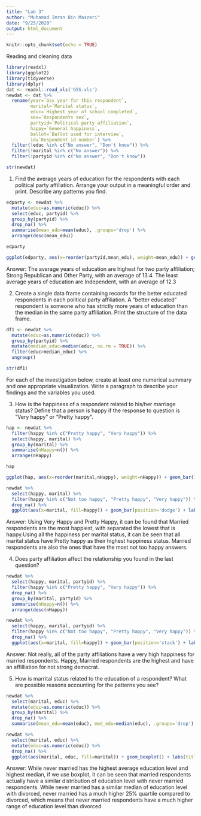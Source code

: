 ```yaml
---
title: "Lab 3"
author: "Muhamad Imran Bin Maszeri"
date: "9/25/2020"
output: html_document
---
```


```r
knitr::opts_chunk$set(echo = TRUE)
```

Reading and cleaning data
```r
library(readxl)
library(ggplot2)
library(tidyverse)
library(dplyr)
dat <- readxl::read_xls('GSS.xls')
newdat <- dat %>%
  rename(year=`Gss year for this respondent`, 
         marital=`Marital status`, 
         educ=`Highest year of school completed`, 
         sex=`Respondents sex`, 
         partyid=`Political party affiliation`, 
         happy=`General happiness`, 
         ballot=`Ballot used for interview`, 
         id=`Respondent id number`) %>%
  filter(!educ %in% c("No answer", "Don't know")) %>%
  filter(!marital %in% c("No answer")) %>%
  filter(!partyid %in% c("No answer", "Don't know"))

str(newdat)
```

1. Find the average years of education for the respondents with each political party affiliation. Arrange your output in a meaningful order and print. Describe any patterns you find.
```r
edparty <- newdat %>%
  mutate(educ=as.numeric(educ)) %>%
  select(educ, partyid) %>%
  group_by(partyid) %>%
  drop_na() %>%
  summarise(mean_edu=mean(educ), .groups='drop') %>%
  arrange(desc(mean_edu))

edparty

ggplot(edparty, aes(x=reorder(partyid,mean_edu), weight=mean_edu)) + geom_bar() + coord_flip() + labs(title="Average Years of Education for each Party Affilliation", x="Party Affilliation", y="Average Years of Education")
```

Answer: The average years of education are highest for two party affiliation;
Strong Republican and Other Party, with an average of 13.4. The least average years of education are Independent, with an average of 12.3

2. Create a single data frame containing records for the better educated respondents in each political party affiliation. A “better educated” respondent is someone who has strictly more years of education than the median in the same party affiliation. Print the structure of the data frame.
```r
df1 <- newdat %>%
  mutate(educ=as.numeric(educ)) %>%
  group_by(partyid) %>%
  mutate(median_educ=median(educ, na.rm = TRUE)) %>%
  filter(educ>median_educ) %>%
  ungroup()

str(df1)
```

For each of the investigation below, create at least one numerical summary and one appropriate visualization. Write a paragraph to describe your findings and the variables you used.

3. How is the happiness of a respondent related to his/her marriage status? Define that a person is happy if the response to question is “Very happy” or “Pretty happy”.
```r
hap <- newdat %>%
  filter(happy %in% c("Pretty happy", "Very happy")) %>%
  select(happy, marital) %>%
  group_by(marital) %>%
  summarise(nHappy=n()) %>%
  arrange(nHappy)

hap

ggplot(hap, aes(x=reorder(marital,nHappy), weight=nHappy)) + geom_bar() + coord_flip() + labs(title="Total Happy respondents per marital status", x="Marital status")

newdat %>%
  select(happy, marital) %>%
  filter(happy %in% c("Not too happy", "Pretty happy", "Very happy")) %>%
  drop_na() %>%
  ggplot(aes(x=marital, fill=happy)) + geom_bar(position='dodge') + labs(title="Total Happiness with each marital status", x="Marital Status", fill="Happiness")
```

Answer: Using Very Happy and Pretty Happy, it can be found that Married respondents are the most happiest, with separated the lowest that is happy.Using all the happiness per marital status, it can be seen that all marital status have Pretty happy as their highest happiness status. Married respondents are also the ones that have the most not too happy answers.

4. Does party affiliation affect the relationship you found in the last question?

```r
newdat %>%
  select(happy, marital, partyid) %>%
  filter(happy %in% c("Pretty happy", "Very happy")) %>%
  drop_na() %>%
  group_by(marital, partyid) %>%
  summarise(nHappy=n()) %>%
  arrange(desc(nHappy))

newdat %>%
  select(happy, marital, partyid) %>%
  filter(happy %in% c("Not too happy", "Pretty happy", "Very happy")) %>%
  drop_na() %>%
  ggplot(aes(x=marital, fill=happy)) + geom_bar(position='stack') + labs(fill="Happiness") + facet_wrap(~partyid) + coord_flip()
```

Answer: Not really, all of the party affiliations have a very high happiness for married respondents. Happy, Married respondents are the highest and have an affilliation for not strong democrat.

5. How is marrital status related to the education of a respondent? What are possible reasons accounting for the patterns you see?
```r
newdat %>%
  select(marital, educ) %>%
  mutate(educ=as.numeric(educ)) %>%
  group_by(marital) %>%
  drop_na() %>%
  summarise(mean_edu=mean(educ), med_edu=median(educ), .groups='drop')

newdat %>%
  select(marital, educ) %>%
  mutate(educ=as.numeric(educ)) %>%
  drop_na() %>%
  ggplot(aes(marital, educ, fill=marital)) + geom_boxplot() + labs(title="Education Level with Marital Status", x="Marital Status", y="Education Level")
```

Answer: While never married has the highest average education level and highest median, if we use boxplot, it can be seen that married respondents actually have a similar distribution of education level with never married respondents. While never married has a similar median of education level with divorced, never married has a much higher 25% quartile compared to divorced, which means that never married respondents have a much higher range of education level than divorced
